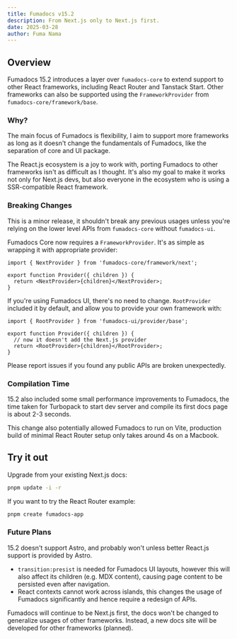```yaml
---
title: Fumadocs v15.2
description: From Next.js only to Next.js first.
date: 2025-03-28
author: Fuma Nama
---
```


## Overview

Fumadocs 15.2 introduces a layer over `fumadocs-core` to extend support to other React frameworks, including React Router and Tanstack Start. Other frameworks can also be supported using the `FrameworkProvider` from `fumadocs-core/framework/base`.

### Why?

The main focus of Fumadocs is flexibility, I aim to support more frameworks as long as it doesn't change the fundamentals of Fumadocs, like the separation of core and UI package.

The React.js ecosystem is a joy to work with, porting Fumadocs to other frameworks isn't as difficult as I thought.
It's also my goal to make it works not only for Next.js devs, but also everyone in the ecosystem who is using a SSR-compatible React framework.

### Breaking Changes

This is a minor release, it shouldn't break any previous usages unless you're relying on the lower level APIs from `fumadocs-core` without `fumadocs-ui`.

Fumadocs Core now requires a `FrameworkProvider`. It's as simple as wrapping it with appropriate provider:

```tsx
import { NextProvider } from 'fumadocs-core/framework/next';

export function Provider({ children }) {
  return <NextProvider>{children}</NextProvider>;
}
```

If you're using Fumadocs UI, there's no need to change. `RootProvider` included it by default, and allow you to provide your own framework with:

```tsx
import { RootProvider } from 'fumadocs-ui/provider/base';

export function Provider({ children }) {
  // now it doesn't add the Next.js provider
  return <RootProvider>{children}</RootProvider>;
}
```

Please report issues if you found any public APIs are broken unexpectedly.

### Compilation Time

15.2 also included some small performance improvements to Fumadocs, the time taken for Turbopack to start dev server and compile its first docs page is about 2-3 seconds.

This change also potentially allowed Fumadocs to run on Vite, production build of minimal React Router setup only takes around 4s on a Macbook.

## Try it out

Upgrade from your existing Next.js docs:

```bash
pnpm update -i -r
```

If you want to try the React Router example:

```bash
pnpm create fumadocs-app
```

### Future Plans

15.2 doesn't support Astro, and probably won't unless better React.js support is provided by Astro.

- `transition:presist` is needed for Fumadocs UI layouts, however this will also affect its children (e.g. MDX content), causing page content to be persisted even after navigation.
- React contexts cannot work across islands, this changes the usage of Fumadocs significantly and hence require a redesign of APIs.

Fumadocs will continue to be Next.js first, the docs won't be changed to generalize usages of other frameworks. Instead, a new docs site will be developed for other frameworks (planned).